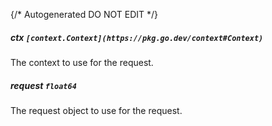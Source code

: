 {/* Autogenerated DO NOT EDIT  */}
##### **ctx** `[context.Context](https://pkg.go.dev/context#Context)`
The context to use for the request.

##### **request** `float64`
The request object to use for the request.

